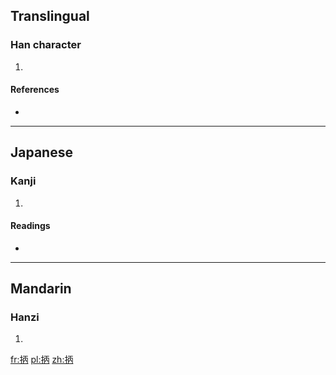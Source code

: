 ==Translingual==

===Han character===
{{Han char|rn=64|rad=手|as=05|sn=8|four=|canj=手一人月 (QMOB)}}

# {{defn|Han|sort=手05}}

====References====
* {{Han ref|kx=0422.130|dkj=11903|dj=0770.110|hdz=31849.030|uh=62A6|ud=25254}}

----

==Japanese==

===Kanji===
{{ja-kanji|grade=|rs=手05}}

# {{defn|Japanese|sort=手05}}

====Readings====
* {{ja-readings|on=[[へい]] (hei), [[ひょう]] (hyō)|kun=[[もつ]] (motsu)}}

----

==Mandarin==

===Hanzi===
{{cmn-hanzi|pin=[[bǐng]] ([[bing3]])|wg=ping<sup>3</sup>}}

# {{defn|Mandarin|sort=手05}}

[[fr:抦]]
[[pl:抦]]
[[zh:抦]]